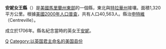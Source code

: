 {{Infobox U.S. County|
 county  = 安妮女王縣|
 state = 馬里蘭州 |
 en county  = Queen Anne's County|
 en state = Maryland |
 seal = Queen Anne's County md seal.gif |
 map size = 225|
 founded year = 1706|
 seat wl = Centreville | 
 area_total_sq_mi =510 |
 area_land_sq_mi =372 |
 area_water_sq_mi =138 |
 area percentage = 26.99% |
 census yr = 2000|
 pop = 40563 |
 density_km2 =42|
 web = www.qac.org|
|}}
'''安妮女王縣'''（{{lang-en|Queen Anne's County}}）是[[美國|美國]][[馬里蘭州|馬里蘭州]][[東馬里蘭|東部]]的一個縣，東北與[[特拉華州|特拉華州]]接壤。面積1,320平方公里。根據[[美國2000年人口普查|美國2000年人口普查]]，共有人口40,563人。縣治[[申特維_(馬里蘭州)|申特維]]（Centreville）。

成立於1706年。縣名紀念當時的英女王[[安妮女王|安妮]]。

{{马里兰州}}
{{Maryland-stub}}

[[Category:马里兰州行政区划|Q]]
[[Category:以英国君主命名的美国县份|Category:以英国君主命名的美国县份]]